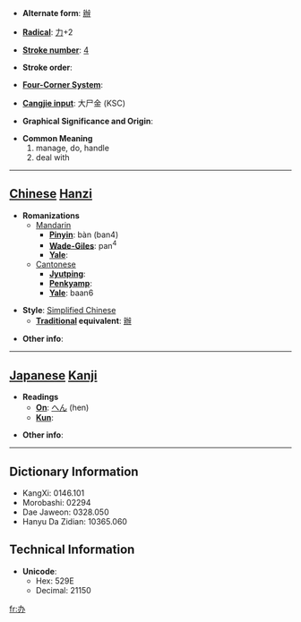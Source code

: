 * '''Alternate form''': [[辦]]

* '''[[Wiktionary:Chinese radical index| Radical]]''': [[Wiktionary:Chinese radical index 力|力]]+2

* '''[[Wiktionary:Chinese total strokes index|Stroke number]]''': [[Wiktionary:Chinese total strokes index 4|4]]

* '''Stroke order''': 

* '''[[Wiktionary:Chinese four corner index|Four-Corner System]]''': 

* '''[[Wiktionary:Chinese Cangjie index|Cangjie input]]''': 大尸金 (KSC)

* '''Graphical Significance and Origin''': 

* '''Common Meaning'''
*#manage, do, handle
*# deal with


----

== [[Chinese]] [[Hanzi]] ==

* '''Romanizations'''
** [[Mandarin]]
*** '''[[Pinyin]]''': bàn (ban4)
*** '''[[Wade-Giles]]''': pan<sup>4</sup>
*** '''[[Yale]]''': 
**[[Cantonese]]
***'''[[Jyutping]]''':
***'''[[Penkyamp]]''': 
***'''[[Yale]]''': baan6

* '''Style''': [[Simplified Chinese]] 
** '''[[Traditional Chinese|Traditional]] equivalent''': [[辦]]

* '''Other info''': 

----

== [[Japanese]] [[Kanji]] ==

* '''Readings'''
** '''[[On]]''': [[へん]] (hen)
** '''[[Kun]]''': 

* '''Other info''':  

----

== Dictionary Information ==

* KangXi: 0146.101
* Morobashi: 02294
* Dae Jaweon: 0328.050
* Hanyu Da Zidian: 10365.060

== Technical Information ==

* '''Unicode''':
** Hex: 529E
** Decimal: 21150

[[fr:办]]